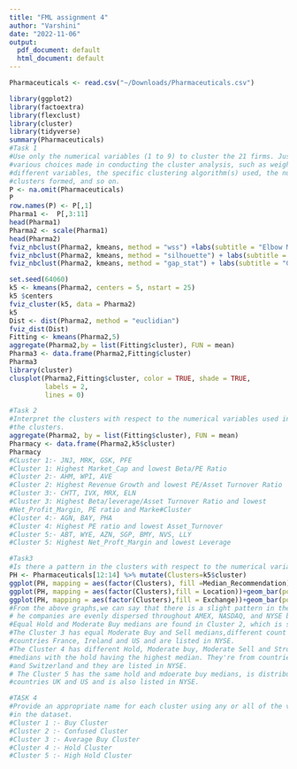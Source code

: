 ```yaml
---
title: "FML assignment 4"
author: "Varshini"
date: "2022-11-06"
output:
  pdf_document: default
  html_document: default
---
```

```r
Pharmaceuticals <- read.csv("~/Downloads/Pharmaceuticals.csv")

library(ggplot2)
library(factoextra)
library(flexclust)
library(cluster)
library(tidyverse)
summary(Pharmaceuticals)
#Task 1
#Use only the numerical variables (1 to 9) to cluster the 21 firms. Justify the
#various choices made in conducting the cluster analysis, such as weights for 
#different variables, the specific clustering algorithm(s) used, the number of
#clusters formed, and so on. 
P <- na.omit(Pharmaceuticals)
P
row.names(P) <- P[,1]
Pharma1 <-  P[,3:11]
head(Pharma1)
Pharma2 <- scale(Pharma1)
head(Pharma2)
fviz_nbclust(Pharma2, kmeans, method = "wss") +labs(subtitle = "Elbow Method")
fviz_nbclust(Pharma2, kmeans, method = "silhouette") + labs(subtitle = "Silhouette Method")
fviz_nbclust(Pharma2, kmeans, method = "gap_stat") + labs(subtitle = "Gap Stat Method")
```
```r
set.seed(64060)                           
k5 <- kmeans(Pharma2, centers = 5, nstart = 25)
k5 $centers
fviz_cluster(k5, data = Pharma2)
k5
Dist <- dist(Pharma2, method = "euclidian")
fviz_dist(Dist)
Fitting <- kmeans(Pharma2,5)
aggregate(Pharma2,by = list(Fitting$cluster), FUN = mean)
Pharma3 <- data.frame(Pharma2,Fitting$cluster)
Pharma3
library(cluster)
clusplot(Pharma2,Fitting$cluster, color = TRUE, shade = TRUE, 
         labels = 2,
         lines = 0)
```
```r
#Task 2
#Interpret the clusters with respect to the numerical variables used in forming 
#the clusters. 
aggregate(Pharma2, by = list(Fitting$cluster), FUN = mean)
Pharmacy <- data.frame(Pharma2,k5$cluster)
Pharmacy
#CLuster 1:- JNJ, MRK, GSK, PFE
#Cluster 1: Highest Market_Cap and lowest Beta/PE Ratio
#Cluster 2:- AHM, WPI, AVE
#Cluster 2: Highest Revenue Growth and lowest PE/Asset Turnover Ratio
#Cluster 3:- CHTT, IVX, MRX, ELN
#Cluster 3: Highest Beta/leverage/Asset Turnover Ratio and lowest 
#Net_Profit_Margin, PE ratio and Marke#Cluster
#Cluster 4:- AGN, BAY, PHA
#Cluster 4: Highest PE ratio and lowest Asset_Turnover
#Cluster 5:- ABT, WYE, AZN, SGP, BMY, NVS, LLY
#Cluster 5: Highest Net_Proft_Margin and lowest Leverage
```

```r
#Task3
#Is there a pattern in the clusters with respect to the numerical variables (10 to 12)? #(those not used in forming the clusters) 
PH <- Pharmaceuticals[12:14] %>% mutate(Clusters=k5$cluster)
ggplot(PH, mapping = aes(factor(Clusters), fill =Median_Recommendation))+geom_bar(position='dodge')+labs(x ='Clusters')
ggplot(PH, mapping = aes(factor(Clusters),fill = Location))+geom_bar(position = 'dodge')+labs(x ='Clusters')
ggplot(PH, mapping = aes(factor(Clusters),fill = Exchange))+geom_bar(position = 'dodge')+labs(x ='Clusters')
#From the above graphs,we can say that there is a slight pattern in the clusters.
# he companies are evenly dispersed throughout AMEX, NASDAQ, and NYSE but the #cluster 1 has different Hold and Moderate Buy medians, differing counts from the US and Germany.
#Equal Hold and Moderate Buy medians are found in Cluster 2, which is solely listed #on the NYSE and is evenly split between the US and Canada.
#The Cluster 3 has equal Moderate Buy and Sell medians,different count from 
#countries France, Ireland and US and are listed in NYSE.
#The Cluster 4 has different Hold, Moderate buy, Moderate Sell and Strong buy 
#medians with the hold having the highest median. They're from countries US, UK 
#and Switzerland and they are listed in NYSE.
# The Cluster 5 has the same hold and mdoerate buy medians, is distributed in 
#countries UK and US and is also listed in NYSE.
```

```r
#TASK 4
#Provide an appropriate name for each cluster using any or all of the variables
#in the dataset. 
#Cluster 1 :- Buy Cluster
#Cluster 2 :- Confused Cluster
#Cluster 3 :- Average Buy Cluster
#Cluster 4 :- Hold Cluster
#Cluster 5 :- High Hold Cluster
```